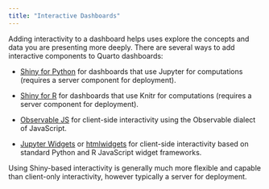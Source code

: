 ```yaml
---
title: "Interactive Dashboards"
---
```


Adding interactivity to a dashboard helps uses explore the concepts and data you are presenting more deeply. There are several ways to add interactive components to Quarto dashboards:

- [Shiny for Python](shiny-python/index.qmd) for dashboards that use Jupyter for computations (requires a server component for deployment).

- [Shiny for R](shiny-r.qmd) for dashboards that use Knitr for computations (requires a server component for deployment).

- [Observable JS](observable.qmd) for client-side interactivity using the Observable dialect of JavaScript.

- [Jupyter Widgets](/docs/interactive/widgets/jupyter.qmd) or [htmlwidgets](/docs/interactive/widgets/htmlwidgets.qmd) for client-side interactivity based on standard Python and R JavaScript widget frameworks.

::: {.callout-note appearance="simple"}
Using Shiny-based interactivity is generally much more flexible and capable than client-only interactivity, however typically a server for deployment.
:::
